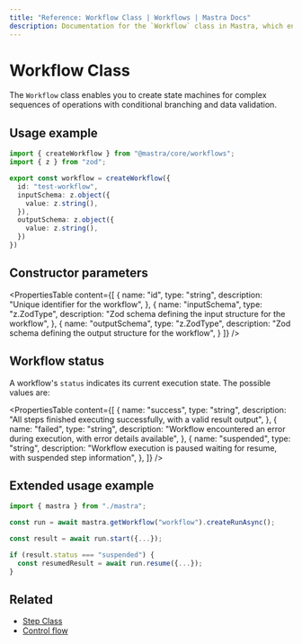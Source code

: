 ```yaml
---
title: "Reference: Workflow Class | Workflows | Mastra Docs"
description: Documentation for the `Workflow` class in Mastra, which enables you to create state machines for complex sequences of operations with conditional branching and data validation.
---
```


# Workflow Class

The `Workflow` class enables you to create state machines for complex sequences of operations with conditional branching and data validation.

## Usage example

```typescript filename="src/mastra/workflows/test-workflow.ts" showLineNumbers copy
import { createWorkflow } from "@mastra/core/workflows";
import { z } from "zod";

export const workflow = createWorkflow({
  id: "test-workflow",
  inputSchema: z.object({
    value: z.string(),
  }),
  outputSchema: z.object({
    value: z.string(),
  })
})
```

## Constructor parameters

<PropertiesTable
  content={[
    {
      name: "id",
      type: "string",
      description: "Unique identifier for the workflow",
    },
    {
      name: "inputSchema",
      type: "z.ZodType<any>",
      description: "Zod schema defining the input structure for the workflow",
    },
    {
      name: "outputSchema",
      type: "z.ZodType<any>",
      description: "Zod schema defining the output structure for the workflow",
    }
  ]}
/>

## Workflow status

A workflow's `status` indicates its current execution state. The possible values are:

<PropertiesTable
  content={[
    {
      name: "success",
      type: "string",
      description:
        "All steps finished executing successfully, with a valid result output",
    },
    {
      name: "failed",
      type: "string",
      description:
        "Workflow encountered an error during execution, with error details available",
    },
    {
      name: "suspended",
      type: "string",
      description:
        "Workflow execution is paused waiting for resume, with suspended step information",
    },
  ]}
/>

## Extended usage example

```typescript filename="src/test-run.ts" showLineNumbers copy
import { mastra } from "./mastra";

const run = await mastra.getWorkflow("workflow").createRunAsync();

const result = await run.start({...});

if (result.status === "suspended") {
  const resumedResult = await run.resume({...});
}
```

## Related

- [Step Class](./step.mdx)
- [Control flow](../../docs/workflows/control-flow.mdx)
